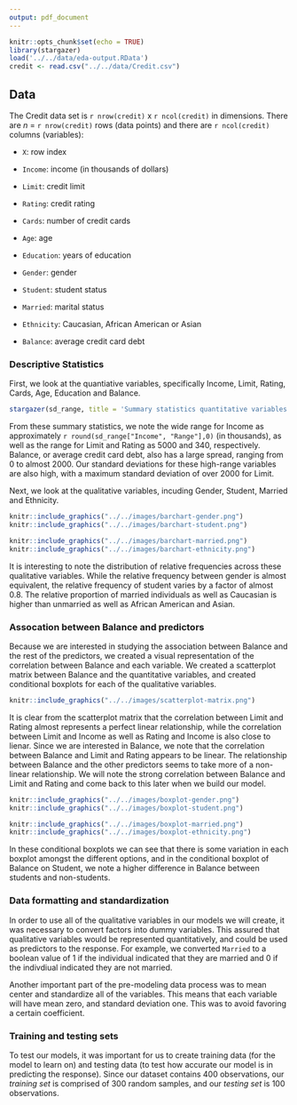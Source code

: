 ```yaml
---
output: pdf_document
---
```


```r
knitr::opts_chunk$set(echo = TRUE)
library(stargazer)
load('../../data/eda-output.RData')
credit <- read.csv("../../data/Credit.csv")
```

## Data

The Credit data set is `r nrow(credit)` x `r ncol(credit)` in dimensions. There are _n_ = `r nrow(credit)` rows (data points) and there are `r ncol(credit)` columns (variables):

- `X`: row index

- `Income`: income (in thousands of dollars)

- `Limit`: credit limit

- `Rating`: credit rating

- `Cards`: number of credit cards

- `Age`: age

- `Education`: years of education

- `Gender`: gender

- `Student`: student status

- `Married`: marital status

- `Ethnicity`: Caucasian, African American or Asian

- `Balance`: average credit card debt

### Descriptive Statistics

First, we look at the quantiative variables, specifically Income, Limit, Rating, Cards, Age, Education and Balance.

```r
stargazer(sd_range, title = 'Summary statistics quantitative variables', type='latex', header=FALSE, summary=FALSE)
```

From these summary statistics, we note the wide range for Income as approximately `r round(sd_range["Income", "Range"],0)` (in thousands), as well as the range for Limit and Rating as 5000 and 340, respectively. Balance, or average credit card debt, also has a large spread, ranging from 0 to almost 2000. Our standard deviations for these high-range variables are also high, with a maximum standard deviation of over 2000 for Limit.

Next, we look at the qualitative variables, incuding Gender, Student, Married and Ethnicity.

```r
knitr::include_graphics("../../images/barchart-gender.png")
knitr::include_graphics("../../images/barchart-student.png")
```

```r
knitr::include_graphics("../../images/barchart-married.png")
knitr::include_graphics("../../images/barchart-ethnicity.png")
```

It is interesting to note the distribution of relative frequencies across these qualitative variables. While the relative frequency between gender is almost equivalent, the relative frequency of student varies by a factor of almost 0.8. The relative proportion of married individuals as well as Caucasian is higher than unmarried as well as African American and Asian.

### Assocation between Balance and predictors

Because we are interested in studying the association between Balance and the rest of the predictors, we created a visual representation of the correlation between Balance and each variable. We created a scatterplot matrix between Balance and the quantitative variables, and created conditional boxplots for each of the qualitative variables.

```r
knitr::include_graphics("../../images/scatterplot-matrix.png")
```

It is clear from the scatterplot matrix that the correlation between Limit and Rating almost represents a perfect linear relationship, while the correlation between Limit and Income as well as Rating and Income is also close to lienar. Since we are interested in Balance, we note that the correlation between Balance and Limit and Rating appears to be linear. The relationship between Balance and the other predictors seems to take more of a non-linear relationship. We will note the strong correlation between Balance and Limit and Rating and come back to this later when we build our model.

```r
knitr::include_graphics("../../images/boxplot-gender.png")
knitr::include_graphics("../../images/boxplot-student.png")
```

```r
knitr::include_graphics("../../images/boxplot-married.png")
knitr::include_graphics("../../images/boxplot-ethnicity.png")
```

In these conditional boxplots we can see that there is some variation in each boxplot amongst the different options, and in the conditional boxplot of Balance on Student, we note a higher difference in Balance between students and non-students.

### Data formatting and standardization

In order to use all of the qualitative variables in our models we will create, it was necessary to convert factors into dummy variables. This assured that qualitative variables would be represented quantitatively, and could be used as predictors to the response. For example, we converted `Married` to a boolean value of 1 if the individual indicated that they are married and 0 if the indivdiual indicated they are not married.

Another important part of the pre-modeling data process was to mean center and standardize all of the variables. This means that each variable will have mean zero, and standard deviation one. This was to avoid favoring a certain coefficient. 

### Training and testing sets

To test our models, it was important for us to create training data (for the model to learn on) and testing data (to test how accurate our model is in predicting the response). Since our dataset contains 400 observations, our _training set_ is comprised of 300 random samples, and our _testing  set_ is 100 observations.

